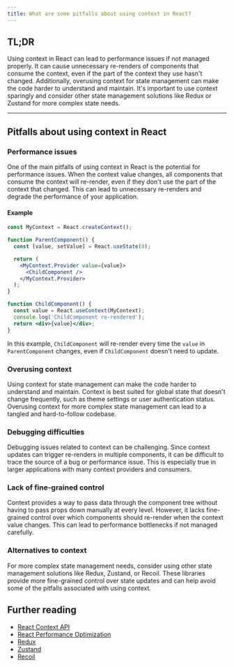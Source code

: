 ```yaml
---
title: What are some pitfalls about using context in React?
---
```


## TL;DR

Using context in React can lead to performance issues if not managed properly. It can cause unnecessary re-renders of components that consume the context, even if the part of the context they use hasn't changed. Additionally, overusing context for state management can make the code harder to understand and maintain. It's important to use context sparingly and consider other state management solutions like Redux or Zustand for more complex state needs.

---

## Pitfalls about using context in React

### Performance issues

One of the main pitfalls of using context in React is the potential for performance issues. When the context value changes, all components that consume the context will re-render, even if they don't use the part of the context that changed. This can lead to unnecessary re-renders and degrade the performance of your application.

#### Example

```jsx
const MyContext = React.createContext();

function ParentComponent() {
  const [value, setValue] = React.useState(0);

  return (
    <MyContext.Provider value={value}>
      <ChildComponent />
    </MyContext.Provider>
  );
}

function ChildComponent() {
  const value = React.useContext(MyContext);
  console.log('ChildComponent re-rendered');
  return <div>{value}</div>;
}
```

In this example, `ChildComponent` will re-render every time the `value` in `ParentComponent` changes, even if `ChildComponent` doesn't need to update.

### Overusing context

Using context for state management can make the code harder to understand and maintain. Context is best suited for global state that doesn't change frequently, such as theme settings or user authentication status. Overusing context for more complex state management can lead to a tangled and hard-to-follow codebase.

### Debugging difficulties

Debugging issues related to context can be challenging. Since context updates can trigger re-renders in multiple components, it can be difficult to trace the source of a bug or performance issue. This is especially true in larger applications with many context providers and consumers.

### Lack of fine-grained control

Context provides a way to pass data through the component tree without having to pass props down manually at every level. However, it lacks fine-grained control over which components should re-render when the context value changes. This can lead to performance bottlenecks if not managed carefully.

### Alternatives to context

For more complex state management needs, consider using other state management solutions like Redux, Zustand, or Recoil. These libraries provide more fine-grained control over state updates and can help avoid some of the pitfalls associated with using context.

## Further reading

- [React Context API](https://reactjs.org/docs/context.html)
- [React Performance Optimization](https://reactjs.org/docs/optimizing-performance.html)
- [Redux](https://redux.js.org/)
- [Zustand](https://github.com/pmndrs/zustand)
- [Recoil](https://recoiljs.org/)
